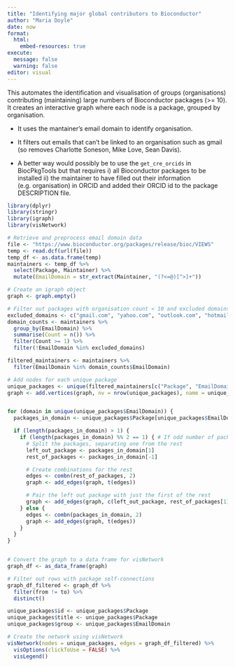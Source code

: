 ```yaml
---
title: "Identifying major global contributors to Bioconductor"
author: "Maria Doyle"
date: now
format:
  html:
    embed-resources: true
execute:
  message: false
  warning: false
editor: visual
---
```


This automates the identification and visualisation of groups (organisations) contributing (maintaining) large numbers of Bioconductor packages (\>= 10). It creates an interactive graph where each node is a package, grouped by organisation.

-   It uses the mantainer's email domain to identify organisation.

-   It filters out emails that can't be linked to an organisation such as gmail (so removes Charlotte Soneson, Mike Love, Sean Davis).

-   A better way would possibly be to use the `get_cre_orcids` in BiocPkgTools but that requires i) all Bioconductor packages to be installed ii) the maintainer to have filled out their information (e.g. organisation) in ORCID and added their ORCID id to the package DESCRIPTION file.

```r
library(dplyr)
library(stringr)
library(igraph)
library(visNetwork)

# Retrieve and preprocess email domain data
file <- "https://www.bioconductor.org/packages/release/bioc/VIEWS"
temp <- read.dcf(url(file))
temp_df <- as.data.frame(temp)
maintainers <- temp_df %>%
  select(Package, Maintainer) %>%
  mutate(EmailDomain = str_extract(Maintainer, "(?<=@)[^>]+"))

# Create an igraph object
graph <- graph.empty()

# Filter out packages with organisation count < 10 and excluded domains
excluded_domains <- c("gmail.com", "yahoo.com", "outlook.com", "hotmail.com", "googlemail.com", "bioconductor.org")
domain_counts <- maintainers %>%
  group_by(EmailDomain) %>%
  summarise(Count = n()) %>%
  filter(Count >= 1) %>%
  filter(!EmailDomain %in% excluded_domains)

filtered_maintainers <- maintainers %>%
  filter(EmailDomain %in% domain_counts$EmailDomain)

# Add nodes for each unique package
unique_packages <- unique(filtered_maintainers[c("Package", "EmailDomain")])
graph <- add.vertices(graph, nv = nrow(unique_packages), name = unique_packages$Package)


for (domain in unique(unique_packages$EmailDomain)) {
  packages_in_domain <- unique_packages$Package[unique_packages$EmailDomain == domain]

  if (length(packages_in_domain) > 1) {
    if (length(packages_in_domain) %% 2 == 1) { # If odd number of packages, so we don't get one package not linked to any other:
      # Split the packages, separating one from the rest
      left_out_package <- packages_in_domain[1]
      rest_of_packages <- packages_in_domain[-1]

      # Create combinations for the rest
      edges <- combn(rest_of_packages, 2)
      graph <- add_edges(graph, t(edges))

      # Pair the left out package with just the first of the rest
      graph <- add_edges(graph, c(left_out_package, rest_of_packages[1]))
    } else {
      edges <- combn(packages_in_domain, 2)
      graph <- add_edges(graph, t(edges))
    }
  }
}


# Convert the graph to a data frame for visNetwork
graph_df <- as_data_frame(graph)

# Filter out rows with package self-connections
graph_df_filtered <- graph_df %>%
  filter(from != to) %>%
  distinct()

unique_packages$id <- unique_packages$Package
unique_packages$title <- unique_packages$Package
unique_packages$group <- unique_packages$EmailDomain

# Create the network using visNetwork
visNetwork(nodes = unique_packages, edges = graph_df_filtered) %>%
  visOptions(clickToUse = FALSE) %>%
  visLegend()

```
